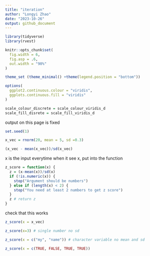 ```yaml
---
title: "iteration"
author: "Longyi Zhao"
date: "2023-10-26"
output: github_document
---
```


```r
library(tidyverse)
library(rvest)

knitr::opts_chunk$set(
  fig.width = 6,
  fig.asp = .6, 
  out.width = "90%"
)

theme_set (theme_minimal() +theme(legend.position = "bottom"))

options(
  ggplot2.continuous.colour = "viridis", 
  ggplots.continuous.fill = "viridis"
)

scale_colour_discrete = scale_colour_viridis_d
scale_fill_disrete = scale_fill_viridis_d
```

output on this page is fixed 
```r
set.seed(1)
```

```r
x_vec = rnorm(20, mean = 5, sd =0.3)
```

```r
(x_vec - mean(x_vec))/sd(x_vec)
```

x is the input
everytime when it see x, put into the function 
```r
z_score = function(x) {
  z = (x-mean(x))/sd(x)
  if (!is.numeric(x)) {
    stop("Argument should be numbers")
  } else if (length(x) < 2) {
    stop("You need at least 2 numbers to get z score")
  }
  z # return z
}
```

check that this works
```r
z_score(x = x_vec)
```

```r
z_score(x=3) # single number no sd 

z_score(x = c("my", "name")) # character variable no mean and sd 

z_score(x = c(TRUE, FALSE, TRUE, TRUE))
```






